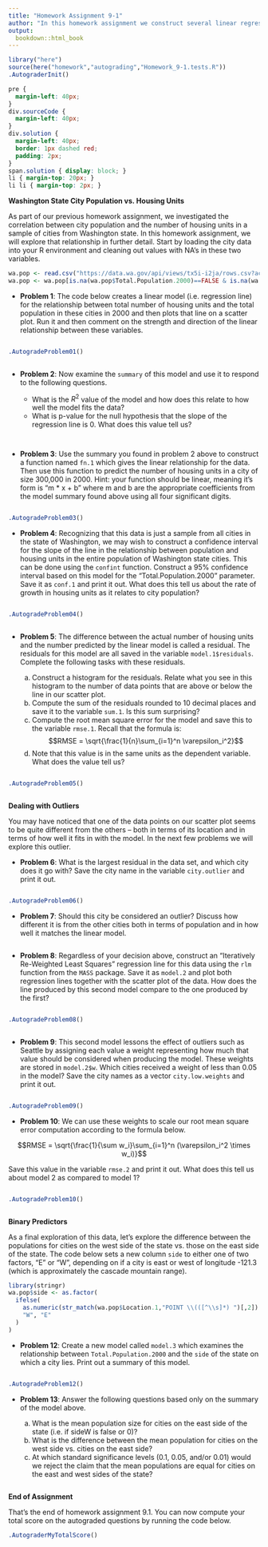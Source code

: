 ```yaml
---
title: "Homework Assignment 9-1"
author: "In this homework assignment we construct several linear regression models and learn to analyze them.<br /><br />"
output:
  bookdown::html_book
---
```


```r
library("here")
source(here("homework","autograding","Homework_9-1.tests.R"))
.AutograderInit()
```

```css
pre {
  margin-left: 40px;
}
div.sourceCode {
  margin-left: 40px;
}
div.solution {
  margin-left: 40px;
  border: 1px dashed red;
  padding: 2px;
}
span.solution { display: block; }
li { margin-top: 20px; }
li li { margin-top: 2px; }
```


**Washington State City Population vs. Housing Units**

As part of our previous homework assignment, we investigated the correlation between city population and the number of housing units in a sample of cities from Washington state.  In this homework assignment, we will explore that relationship in further detail.  Start by loading the city data into your R environment and cleaning out values with NA's in these two variables.

```r
wa.pop <- read.csv("https://data.wa.gov/api/views/tx5i-i2ja/rows.csv?accessType=DOWNLOAD",stringsAsFactors=TRUE)
wa.pop <- wa.pop[is.na(wa.pop$Total.Population.2000)==FALSE & is.na(wa.pop$Total.Housing.Units.2000)==FALSE,]
```


* **Problem 1**: The code below creates a linear model (i.e. regression line) for the relationship between total number of housing units and the total population in these cities in 2000 and then plots that line on a scatter plot.  Run it and then comment on the strength and direction of the linear relationship between these variables.

```r
```

```r
.AutogradeProblem01()
```

```solution
```


* **Problem 2**:  Now examine the `summary` of this model and use it to respond to the following questions.

    * What is the $R^2$ value of the model and how does this relate to how well the model fits the data?
    * What is p-value for the null hypothesis that the slope of the regression line is 0.  What does this value tell us?

```r
```

```solution
```


* **Problem 3**: Use the summary you found in problem 2 above to construct a function named `fn.1` which gives the linear relationship for the data. Then use this function to predict the number of housing units in a city of size 300,000 in 2000. Hint: your function should be linear, meaning it's form is "m * x + b" where m and b are the appropriate coefficients from the model summary found above using all four significant digits.

```r
```

```r
.AutogradeProblem03()
```


* **Problem 4**: Recognizing that this data is just a sample from all cities in the state of Washington, we may wish to construct a confidence interval for the slope of the line in the relationship between population and housing units in the entire population of Washington state cities.  This can be done using the `confint` function.  Construct a 95% confidence interval based on this model for the "Total.Population.2000" parameter.  Save it as `conf.1` and print it out.  What does this tell us about the rate of growth in housing units as it relates to city population?

```r
```

```r
.AutogradeProblem04()
```

```solution
```


* **Problem 5**: The difference between the actual number of housing units and the number predicted by the linear model is called a residual. The residuals for this model are all saved in the variable `model.1$residuals`.  Complete the following tasks with these residuals.

  a. Construct a histogram for the residuals. Relate what you see in this histogram to the number of data points that are above or below the line in our scatter plot.
  b. Compute the sum of the residuals rounded to 10 decimal places and save it to the variable `sum.1`.  Is this sum surprising?
  c. Compute the root mean square error for the model and save this to the variable `rmse.1`. Recall that the formula is:
    $$RMSE = \sqrt{\frac{1}{n}\sum_{i=1}^n \varepsilon_i^2}$$
  d. Note that this value is in the same units as the dependent variable.  What does the value tell us?

```r
```

```r
.AutogradeProblem05()
```

```solution
```


**Dealing with Outliers**

You may have noticed that one of the data points on our scatter plot seems to be quite different from the others -- both in terms of its location and in terms of how well it fits in with the model. In the next few problems we will explore this outlier.


* **Problem 6**: What is the largest residual in the data set, and which city does it go with?  Save the city name in the variable `city.outlier` and print it out.

```r
```

```r
.AutogradeProblem06()
```


* **Problem 7**: Should this city be considered an outlier?  Discuss how different it is from the other cities both in terms of population and in how well it matches the linear model.

```solution
```


* **Problem 8**: Regardless of your decision above, construct an "Iteratively Re-Weighted Least Squares" regression line for this data using the `rlm` function from the `MASS` package.  Save it as `model.2` and plot both regression lines together with the scatter plot of the data.  How does the line produced by this second model compare to the one produced by the first?

```r
```

```r
.AutogradeProblem08()
```

```solution
```


* **Problem 9**: This second model lessons the effect of outliers such as Seattle by assigning each value a weight representing how much that value should be considered when producing the model.  These weights are stored in `model.2$w`.  Which cities received a weight of less than 0.05 in the model? Save the city names as a vector `city.low.weights` and print it out.

```r
```

```r
.AutogradeProblem09()
```


* **Problem 10**: We can use these weights to scale our root mean square error computation according to the formula below.

$$RMSE = \sqrt{\frac{1}{\sum w_i}\sum_{i=1}^n (\varepsilon_i^2 \times w_i)}$$

Save this value in the variable `rmse.2` and print it out.  What does this tell us about model 2 as compared to model 1?

```r
```

```r
.AutogradeProblem10()
```

```solution
```


**Binary Predictors**

As a final exploration of this data, let's explore the difference between the populations for cities on the west side of the state vs. those on the east side of the state.  The code below sets a new column `side` to either one of two factors, "E" or "W", depending on if a city is east or west of longitude -121.3 (which is approximately the cascade mountain range).

```r
library(stringr)
wa.pop$side <- as.factor(
  ifelse(
    as.numeric(str_match(wa.pop$Location.1,"POINT \\(([^\\s]*) ")[,2]) < -121.3, 
    "W", "E"
  )
)
```


* **Problem 12**: Create a new model called `model.3` which examines the relationship between `Total.Population.2000` and the `side` of the state on which a city lies.  Print out a summary of this model.

```r
```

```r
.AutogradeProblem12()
```


* **Problem 13**: Answer the following questions based only on the summary of the model above.

  a. What is the mean population size for cities on the east side of the state (i.e. if sideW is false or 0)?
  b. What is the difference between the mean population for cities on the west side vs. cities on the east side?
  c. At which standard significance levels (0.1, 0.05, and/or 0.01) would we reject the claim that the mean populations are equal for cities on the east and west sides of the state?
  
```solution
```


**End of Assignment**

That's the end of homework assignment 9.1.  You can now compute your total score on the autograded questions by running the code below.

```r
.AutograderMyTotalScore()
```